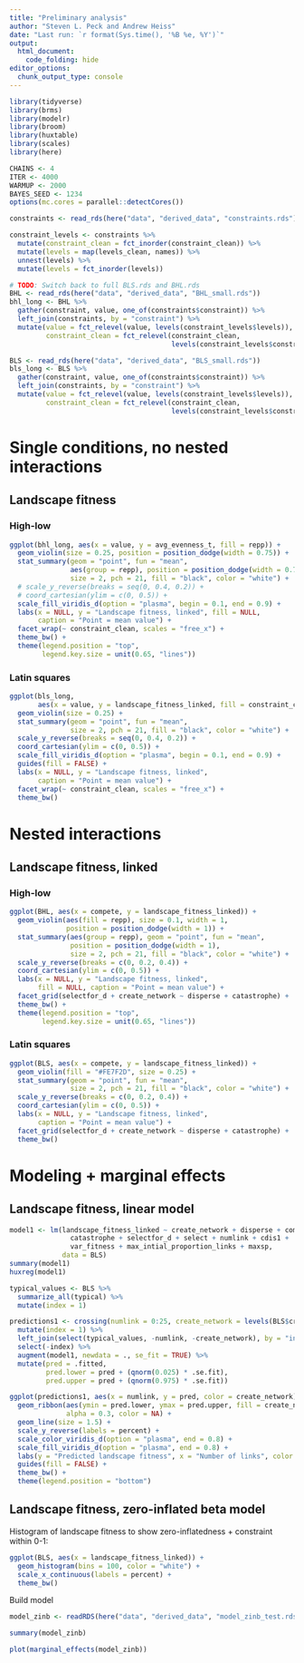 ```yaml
---
title: "Preliminary analysis"
author: "Steven L. Peck and Andrew Heiss"
date: "Last run: `r format(Sys.time(), '%B %e, %Y')`"
output: 
  html_document:
    code_folding: hide
editor_options: 
  chunk_output_type: console
---
```


```r
library(tidyverse)
library(brms)
library(modelr)
library(broom)
library(huxtable)
library(scales)
library(here)

CHAINS <- 4
ITER <- 4000
WARMUP <- 2000
BAYES_SEED <- 1234
options(mc.cores = parallel::detectCores())

constraints <- read_rds(here("data", "derived_data", "constraints.rds")) 

constraint_levels <- constraints %>% 
  mutate(constraint_clean = fct_inorder(constraint_clean)) %>% 
  mutate(levels = map(levels_clean, names)) %>% 
  unnest(levels) %>% 
  mutate(levels = fct_inorder(levels))

# TODO: Switch back to full BLS.rds and BHL.rds
BHL <- read_rds(here("data", "derived_data", "BHL_small.rds"))
bhl_long <- BHL %>% 
  gather(constraint, value, one_of(constraints$constraint)) %>% 
  left_join(constraints, by = "constraint") %>% 
  mutate(value = fct_relevel(value, levels(constraint_levels$levels)),
         constraint_clean = fct_relevel(constraint_clean, 
                                        levels(constraint_levels$constraint_clean)))

BLS <- read_rds(here("data", "derived_data", "BLS_small.rds"))
bls_long <- BLS %>% 
  gather(constraint, value, one_of(constraints$constraint)) %>% 
  left_join(constraints, by = "constraint") %>% 
  mutate(value = fct_relevel(value, levels(constraint_levels$levels)),
         constraint_clean = fct_relevel(constraint_clean, 
                                        levels(constraint_levels$constraint_clean)))
```


# Single conditions, no nested interactions

## Landscape fitness

### High-low

```r
ggplot(bhl_long, aes(x = value, y = avg_evenness_t, fill = repp)) +
  geom_violin(size = 0.25, position = position_dodge(width = 0.75)) +
  stat_summary(geom = "point", fun = "mean", 
               aes(group = repp), position = position_dodge(width = 0.75),
               size = 2, pch = 21, fill = "black", color = "white") +
  # scale_y_reverse(breaks = seq(0, 0.4, 0.2)) +
  # coord_cartesian(ylim = c(0, 0.5)) +
  scale_fill_viridis_d(option = "plasma", begin = 0.1, end = 0.9) +
  labs(x = NULL, y = "Landscape fitness, linked", fill = NULL, 
       caption = "Point = mean value") +
  facet_wrap(~ constraint_clean, scales = "free_x") +
  theme_bw() +
  theme(legend.position = "top",
        legend.key.size = unit(0.65, "lines"))
```

### Latin squares

```r
ggplot(bls_long, 
       aes(x = value, y = landscape_fitness_linked, fill = constraint_clean)) +
  geom_violin(size = 0.25) +
  stat_summary(geom = "point", fun = "mean", 
               size = 2, pch = 21, fill = "black", color = "white") +
  scale_y_reverse(breaks = seq(0, 0.4, 0.2)) +
  coord_cartesian(ylim = c(0, 0.5)) +
  scale_fill_viridis_d(option = "plasma", begin = 0.1, end = 0.9) +
  guides(fill = FALSE) +
  labs(x = NULL, y = "Landscape fitness, linked",
       caption = "Point = mean value") +
  facet_wrap(~ constraint_clean, scales = "free_x") +
  theme_bw()
```


# Nested interactions

## Landscape fitness, linked

### High-low

```r
ggplot(BHL, aes(x = compete, y = landscape_fitness_linked)) +
  geom_violin(aes(fill = repp), size = 0.1, width = 1,
              position = position_dodge(width = 1)) +
  stat_summary(aes(group = repp), geom = "point", fun = "mean", 
               position = position_dodge(width = 1),
               size = 2, pch = 21, fill = "black", color = "white") +
  scale_y_reverse(breaks = c(0, 0.2, 0.4)) +
  coord_cartesian(ylim = c(0, 0.5)) +
  labs(x = NULL, y = "Landscape fitness, linked", 
       fill = NULL, caption = "Point = mean value") +
  facet_grid(selectfor_d + create_network ~ disperse + catastrophe) +
  theme_bw() +
  theme(legend.position = "top",
        legend.key.size = unit(0.65, "lines"))
```

### Latin squares

```r
ggplot(BLS, aes(x = compete, y = landscape_fitness_linked)) +
  geom_violin(fill = "#FE7F2D", size = 0.25) +
  stat_summary(geom = "point", fun = "mean", 
               size = 2, pch = 21, fill = "black", color = "white") +
  scale_y_reverse(breaks = c(0, 0.2, 0.4)) +
  coord_cartesian(ylim = c(0, 0.5)) +
  labs(x = NULL, y = "Landscape fitness, linked",
       caption = "Point = mean value") +
  facet_grid(selectfor_d + create_network ~ disperse + catastrophe) +
  theme_bw()
```


# Modeling + marginal effects

## Landscape fitness, linear model

```r
model1 <- lm(landscape_fitness_linked ~ create_network + disperse + compete + 
               catastrophe + selectfor_d + select + numlink + cdis1 + 
               var_fitness + max_intial_proportion_links + maxsp,
             data = BLS)
summary(model1)
huxreg(model1)
```

```r
typical_values <- BLS %>% 
  summarize_all(typical) %>% 
  mutate(index = 1)

predictions1 <- crossing(numlink = 0:25, create_network = levels(BLS$create_network)) %>% 
  mutate(index = 1) %>%
  left_join(select(typical_values, -numlink, -create_network), by = "index") %>%
  select(-index) %>%
  augment(model1, newdata = ., se_fit = TRUE) %>% 
  mutate(pred = .fitted,
         pred.lower = pred + (qnorm(0.025) * .se.fit),
         pred.upper = pred + (qnorm(0.975) * .se.fit))

ggplot(predictions1, aes(x = numlink, y = pred, color = create_network)) +
  geom_ribbon(aes(ymin = pred.lower, ymax = pred.upper, fill = create_network),
              alpha = 0.3, color = NA) +
  geom_line(size = 1.5) + 
  scale_y_reverse(labels = percent) +
  scale_color_viridis_d(option = "plasma", end = 0.8) +
  scale_fill_viridis_d(option = "plasma", end = 0.8) +
  labs(y = "Predicted landscape fitness", x = "Number of links", color = NULL) + 
  guides(fill = FALSE) +
  theme_bw() +
  theme(legend.position = "bottom")
```

## Landscape fitness, zero-inflated beta model

Histogram of landscape fitness to show zero-inflatedness + constraint within 0-1:

```r
ggplot(BLS, aes(x = landscape_fitness_linked)) +
  geom_histogram(bins = 100, color = "white") +
  scale_x_continuous(labels = percent) +
  theme_bw()
```

Build model

```r
model_zinb <- readRDS(here("data", "derived_data", "model_zinb_test.rds"))

summary(model_zinb)

plot(marginal_effects(model_zinb))
```
